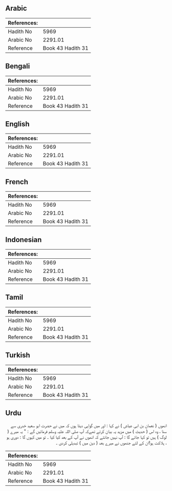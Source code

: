 ## Arabic


<div dir="rtl" lang="ar" style={{fontSize:'larger',backgroundColor:'#f8f9fa',padding:20}}>

</div>
<div style={{backgroundColor:'#f8f9fa',padding:20, marginBottom: 10}}><table> <thead> <tr> <th>References:</th> <th></th> </tr> </thead> <tbody><tr><td>Hadith No</td><td>5969</td></tr><tr><td>Arabic No</td><td>2291.01</td></tr><tr><td>Reference</td><td>Book 43 Hadith 31</td></tr></tbody></table></div>

## Bengali


<div dir="ltr" lang="bn" style={{fontSize:'larger',backgroundColor:'#f8f9fa',padding:20}}>

</div>
<div style={{backgroundColor:'#f8f9fa',padding:20, marginBottom: 10}}><table> <thead> <tr> <th>References:</th> <th></th> </tr> </thead> <tbody><tr><td>Hadith No</td><td>5969</td></tr><tr><td>Arabic No</td><td>2291.01</td></tr><tr><td>Reference</td><td>Book 43 Hadith 31</td></tr></tbody></table></div>

## English


<div dir="ltr" lang="en" style={{fontSize:'larger',backgroundColor:'#f8f9fa',padding:20}}>

</div>
<div style={{backgroundColor:'#f8f9fa',padding:20, marginBottom: 10}}><table> <thead> <tr> <th>References:</th> <th></th> </tr> </thead> <tbody><tr><td>Hadith No</td><td>5969</td></tr><tr><td>Arabic No</td><td>2291.01</td></tr><tr><td>Reference</td><td>Book 43 Hadith 31</td></tr></tbody></table></div>

## French


<div dir="ltr" lang="fr" style={{fontSize:'larger',backgroundColor:'#f8f9fa',padding:20}}>

</div>
<div style={{backgroundColor:'#f8f9fa',padding:20, marginBottom: 10}}><table> <thead> <tr> <th>References:</th> <th></th> </tr> </thead> <tbody><tr><td>Hadith No</td><td>5969</td></tr><tr><td>Arabic No</td><td>2291.01</td></tr><tr><td>Reference</td><td>Book 43 Hadith 31</td></tr></tbody></table></div>

## Indonesian


<div dir="ltr" lang="id" style={{fontSize:'larger',backgroundColor:'#f8f9fa',padding:20}}>

</div>
<div style={{backgroundColor:'#f8f9fa',padding:20, marginBottom: 10}}><table> <thead> <tr> <th>References:</th> <th></th> </tr> </thead> <tbody><tr><td>Hadith No</td><td>5969</td></tr><tr><td>Arabic No</td><td>2291.01</td></tr><tr><td>Reference</td><td>Book 43 Hadith 31</td></tr></tbody></table></div>

## Tamil


<div dir="ltr" lang="ta" style={{fontSize:'larger',backgroundColor:'#f8f9fa',padding:20}}>

</div>
<div style={{backgroundColor:'#f8f9fa',padding:20, marginBottom: 10}}><table> <thead> <tr> <th>References:</th> <th></th> </tr> </thead> <tbody><tr><td>Hadith No</td><td>5969</td></tr><tr><td>Arabic No</td><td>2291.01</td></tr><tr><td>Reference</td><td>Book 43 Hadith 31</td></tr></tbody></table></div>

## Turkish


<div dir="ltr" lang="tr" style={{fontSize:'larger',backgroundColor:'#f8f9fa',padding:20}}>

</div>
<div style={{backgroundColor:'#f8f9fa',padding:20, marginBottom: 10}}><table> <thead> <tr> <th>References:</th> <th></th> </tr> </thead> <tbody><tr><td>Hadith No</td><td>5969</td></tr><tr><td>Arabic No</td><td>2291.01</td></tr><tr><td>Reference</td><td>Book 43 Hadith 31</td></tr></tbody></table></div>

## Urdu


<div dir="rtl" lang="ur" style={{fontSize:'larger',backgroundColor:'#f8f9fa',padding:20}}>
انھوں ( نعمان بن ابی عیاش ) نے کہا : اور میں گواہی دیتا ہوں کہ میں نے حضرت ابو سعید خدری سے سنا ، وہ اس ( حدیث ) میں مزید یہ بیان کرتے تھےکہ آپ صلی اللہ علیہ وسلم فرمائیں گے : " یہ میرے ( لوگ ) ہیں تو کہا جائے گا : آپ نہیں جانتے کہ انھوں نے آپ کے بعد کیا کیا ۔ تو میں کہوں گا : دوری ہو ، ہلاکت ہو!ان کے لئے جنھوں نے میرے بعد ( دین میں ) تبدیلی کردی ۔
</div>
<div style={{backgroundColor:'#f8f9fa',padding:20, marginBottom: 10}}><table> <thead> <tr> <th>References:</th> <th></th> </tr> </thead> <tbody><tr><td>Hadith No</td><td>5969</td></tr><tr><td>Arabic No</td><td>2291.01</td></tr><tr><td>Reference</td><td>Book 43 Hadith 31</td></tr></tbody></table></div>